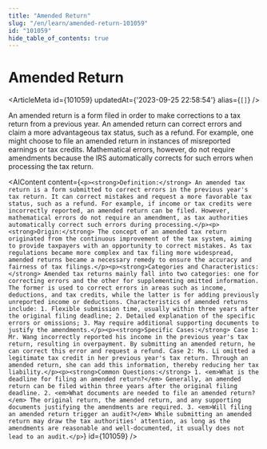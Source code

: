 ```yaml
---
title: "Amended Return"
slug: "/en/learn/amended-return-101059"
id: "101059"
hide_table_of_contents: true
---
```



# Amended Return

<ArticleMeta id={101059} updatedAt={'2023-09-25 22:58:54'} alias={`[]`} />
<div className='border-solid border-b border-t-0 my-4 border-[var(--ifm-color-gray-300)]' />

An amended return is a form filed in order to make corrections to a tax return from a previous year. An amended return can correct errors and claim a more advantageous tax status, such as a refund. For example, one might choose to file an amended return in instances of misreported earnings or tax credits. Mathematical errors, however, do not require amendments because the IRS automatically corrects for such errors when processing the tax return.

<AIContent content={`<p><strong>Definition:</strong> An amended tax return is a form submitted to correct errors in the previous year's tax return. It can correct mistakes and request a more favorable tax status, such as a refund. For example, if income or tax credits were incorrectly reported, an amended return can be filed. However, mathematical errors do not require an amendment, as tax authorities automatically correct such errors during processing.</p><p><strong>Origin:</strong> The concept of an amended tax return originated from the continuous improvement of the tax system, aiming to provide taxpayers with an opportunity to correct mistakes. As tax regulations became more complex and tax filing more widespread, amended returns became a necessary remedy to ensure the accuracy and fairness of tax filings.</p><p><strong>Categories and Characteristics:</strong> Amended tax returns mainly fall into two categories: one for correcting errors and the other for supplementing omitted information. The former is used to correct errors in areas such as income, deductions, and tax credits, while the latter is for adding previously unreported income or deductions. Characteristics of amended returns include: 1. Flexible submission time, usually within three years after the original filing deadline; 2. Detailed explanation of the specific errors or omissions; 3. May require additional supporting documents to justify the amendments.</p><p><strong>Specific Cases:</strong> Case 1: Mr. Wang incorrectly reported his income in the previous year's tax return, resulting in overpayment. By submitting an amended return, he can correct this error and request a refund. Case 2: Ms. Li omitted a legitimate tax credit in her previous year's tax return. Through an amended return, she can add this information, thereby reducing her tax liability.</p><p><strong>Common Questions:</strong> 1. <em>What is the deadline for filing an amended return?</em> Generally, an amended return can be filed within three years after the original filing deadline. 2. <em>What documents are needed to file an amended return?</em> The original return, the amended return, and any supporting documents justifying the amendments are required. 3. <em>Will filing an amended return trigger an audit?</em> While submitting an amended return may draw the tax authorities' attention, as long as the amendments are reasonable and well-documented, it usually does not lead to an audit.</p>`} id={101059} />
